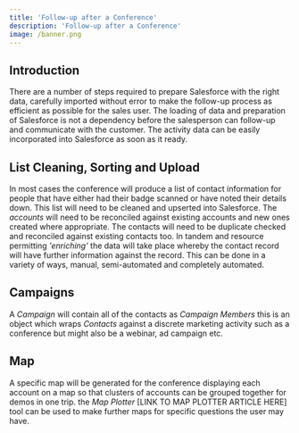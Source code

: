 ```yaml
---
title: 'Follow-up after a Conference'
description: 'Follow-up after a Conference'
image: /banner.png
---
```


## Introduction
There are a number of steps required to prepare Salesforce with the right data, carefully imported without error to make the follow-up process as efficient as possible for the sales user.
The loading of data and preparation of Salesforce is not a dependency before the salesperson can follow-up and communicate with the customer. The activity data can be easily incorporated into Salesforce as soon as it ready.

## List Cleaning, Sorting and Upload
In most cases the conference will produce a list of contact information for people that have either had their badge scanned or have noted their details down.
This list will need to be cleaned and upserted into Salesforce. The *accounts* will need to be reconciled against existing accounts and new ones created where appropriate. The contacts will need to be duplicate checked and reconciled against existing contacts too.
In tandem and resource permitting *'enriching'* the data will take place whereby the contact record will have further information against the record. This can be done in a variety of ways, manual, semi-automated and completely automated.

## Campaigns
A *Campaign* will contain all of the contacts as *Campaign Members* this is an object which wraps *Contacts* against a discrete marketing activity such as a conference but might also be a webinar, ad campaign etc.

## Map
A specific map will be generated for the conference displaying each account on a map so that clusters of accounts can be grouped together for demos in one trip.
the *Map Plotter* [LINK TO MAP PLOTTER ARTICLE HERE] tool can be used to make further maps for specific questions the user may have.

## 